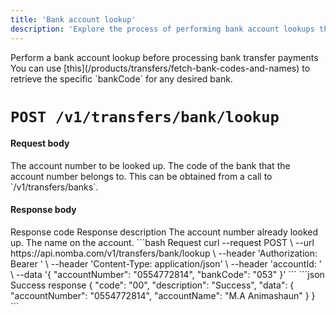 ```yaml
---
title: 'Bank account lookup'
description: 'Explore the process of performing bank account lookups through the Nomba API'
---
```


<CardGroup cols={2}>  
  <Card title="Perform bank account lookup" icon="money-bill"
    href="/nomba-api-reference/transfers/perform-bank-account-lookup">
    Perform a bank account lookup before processing bank transfer payments
  </Card>
</CardGroup>

<Note>
You can use [this](/products/transfers/fetch-bank-codes-and-names) to retrieve the specific `bankCode` for any desired bank.
</Note>

# `POST /v1/transfers/bank/lookup`

#### Request body

<ParamField body="accountNumber" type="string" required>
  The account number to be looked up.
</ParamField>

<ParamField body="bankCode" type="string" required>
  The code of the bank that the account number belongs to. This can be obtained from a call to `/v1/transfers/banks`.
</ParamField>


#### Response body

<ResponseField name="code" type="string" required>
  Response code
</ResponseField>

<ResponseField name="description" type="string" required>
  Response description
</ResponseField>

<ResponseField name="data" type="object">
  <Expandable title="object"  defaultOpen="true">
    <ResponseField name="accountNumber" type="string" required>
      The account number already looked up.
    </ResponseField>
    <ResponseField name="accountName" type="string" required>
      The name on the account.
    </ResponseField>
    
  </Expandable>
</ResponseField>

<RequestExample>
```bash Request
curl --request POST \
  --url https://api.nomba.com/v1/transfers/bank/lookup \
  --header 'Authorization: Bearer <token>' \
  --header 'Content-Type: application/json' \
  --header 'accountId: <accountid>' \
  --data '{
  "accountNumber": "0554772814",
  "bankCode": "053"
}'
```
</RequestExample>

<ResponseExample>
```json Success response
{
  "code": "00",
  "description": "Success",
  "data": {
    "accountNumber": "0554772814",
    "accountName": "M.A Animashaun"
  }
}
```
</ResponseExample>